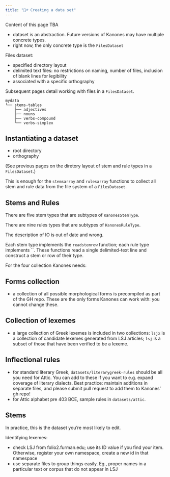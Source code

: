 ```yaml
---
title: "🤷‍♂️ Creating a data set"
---
```


::: {.callout-caution}
Content of this page TBA
:::

- dataset is an abstraction. Future versions of Kanones may have multiple concrete types. 
- right now, the only concrete type is the `FilesDataset`

Files dataset:

- specified directory layout
- delimited text files: no restrictions on naming, number of files, inclusion of blank lines for legibility
- associated with a specific orthography

Subsequent pages detail working with files in a `FilesDataset`.



```
mydata
└── stems-tables
    ├── adjectives
    ├── nouns
    ├── verbs-compound
    └── verbs-simplex
```



## Instantiating a dataset

- root directory
- orthography

(See previous pages on the diretory layout of stem and rule types in a `FilesDataset`.)

This is enough for the `stemsarray` and `rulesarray` functions to collect all stem and rule data from the file system of a `FilesDataset`.

## Stems and Rules

There are five stem types that are subtypes of `KanonesStemType`.

There are nine rules types that are subtypes of `KanonesRuleType`.


::: {.callout-warning title="Out of date"}
The description of IO is out of date and wrong.
:::

Each stem type implements the `readstemrow` function; each rule type implements ``.  These functions read a single delimited-text line and construct a stem or row of their type.



For the four collection Kanones needs:


## Forms collection

- a collection of all possible morphological forms is precompiled as part of the GH repo.  These are the only forms Kanones can work with: you cannot change these.

## Collection of lexemes


- a large collection of Greek lexemes is included in two collections: `lsjx` is a collection of candidate lexemes generated from LSJ articles; `lsj` is a subset of those that have been verified to be a lexeme.

## Inflectional rules 

- for standard literary Greek, `datasets/literarygreek-rules` should be all you need for Attic.  You can add to these if you want to e.g. expand coverage of literary dialects. Best practice: maintain additions in separate files, and please submit pull request to add them to Kanones' gh repo!
- for Attic alphabet pre 403 BCE, sample rules in `datasets/attic`.


## Stems

In practice, this is the dataset you're most likely to edit.

Identifying lexemes:

- check LSJ from folio2.furman.edu; use its ID value if you find your item. Otherwise, register your own namespace, create a new id in that namespace
- use separate files to group things easily.  Eg., proper names in a particular text or corpus that do not appear in LSJ